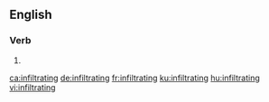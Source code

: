 ==English==

===Verb===
{{head|en|present participle}}

# {{present participle of|infiltrate|lang=en|nocat=1}}

[[ca:infiltrating]]
[[de:infiltrating]]
[[fr:infiltrating]]
[[ku:infiltrating]]
[[hu:infiltrating]]
[[vi:infiltrating]]